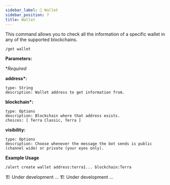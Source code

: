 ```yaml
---
sidebar_label: 💼 Wallet
sidebar_position: 7
title: Wallet
---
```


<!-- Imports -->


<!-- Documentation -->

This command allows you to check all the information of a specific wallet in any of the supported blockchains.

<Tabs groupId="platforms">
<TabItem value="discord" label="Discord" default>

```
/get wallet
```

<p>
  <strong>Parameters:</strong>
</p>

\*_Required_

**address\*:**

    type: String
    description: Wallet address to get information from.

**blockchain\*:**

    type: Options
    description: Blockchain where that address exists.
    choices: [ Terra Classic, Terra ]

**visibility:**

    type: Options
    description: Choose whenever the message the bot sends is public (channel wide) or private (your eyes only).

**Example Usage**

```
/alert create wallet address:terra1... blockchain:Terra
```

</TabItem>

<TabItem value="telegram" label="Telegram">
  🏗️ Under development ...
</TabItem>

<TabItem value="Twitter" label="Twitter">
  🏗️ Under development ...
</TabItem>
</Tabs>
